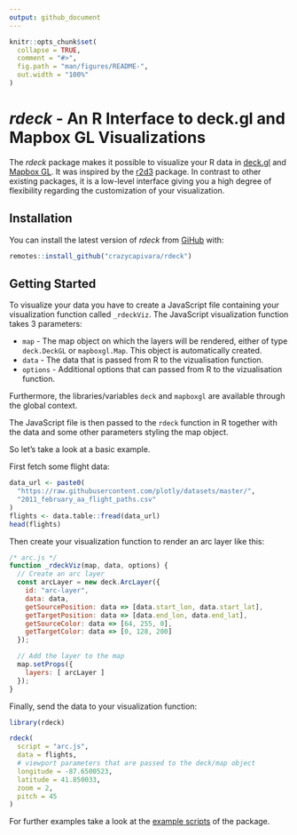 ```yaml
---
output: github_document
---
```


<!-- README.md is generated from README.Rmd. Please edit that file -->

```r
knitr::opts_chunk$set(
  collapse = TRUE,
  comment = "#>",
  fig.path = "man/figures/README-",
  out.width = "100%"
)
```
# _rdeck_ - An R Interface to deck.gl and Mapbox GL Visualizations

The _rdeck_ package makes it possible to visualize your R data in [deck.gl](https://deck.gl/) and
[Mapbox GL](https://github.com/mapbox/mapbox-gl-js). It was inspired by the [r2d3](https://rstudio.github.io/r2d3/) package. In contrast to other existing packages, it is a low-level interface giving you a high degree of flexibility regarding the customization of your visualization.

## Installation

You can install the latest version of _rdeck_ from [GiHub](https://github.com) with:

``` r
remotes::install_github("crazycapivara/rdeck")
```

## Getting Started

To visualize your data you have to create a JavaScript file containing your visualization function called `_rdeckViz`. The JavaScript visualization function takes 3 parameters:

* `map` - The map object on which the layers will be rendered, either of type `deck.DeckGL` or `mapboxgl.Map`.
This object is automatically created.
* `data` - The data that is passed from R to the vizualisation function.
* `options` - Additional options that can passed from R to the vizualisation function.

Furthermore, the libraries/variables `deck` and `mapboxgl` are available through the global context.

The JavaScript file is then passed to the `rdeck` function in R together with the data and some other parameters styling the map object.

So let's take a look at a basic example.

First fetch some flight data:

```r
data_url <- paste0(
  "https://raw.githubusercontent.com/plotly/datasets/master/",
  "2011_february_aa_flight_paths.csv"
)
flights <- data.table::fread(data_url)
head(flights)
```

Then create your visualization function to render an arc layer like this:

``` javascript
/* arc.js */
function _rdeckViz(map, data, options) {
  // Create an arc layer
  const arcLayer = new deck.ArcLayer({
    id: "arc-layer",
    data: data,
    getSourcePosition: data => [data.start_lon, data.start_lat],
    getTargetPosition: data => [data.end_lon, data.end_lat],
    getSourceColor: data => [64, 255, 0],
    getTargetColor: data => [0, 128, 200]
  });

  // Add the layer to the map
  map.setProps({
    layers: [ arcLayer ]
  });
}
```

Finally, send the data to your visualization function:

``` r
library(rdeck)

rdeck(
  script = "arc.js",
  data = flights,
  # viewport parameters that are passed to the deck/map object
  longitude = -87.6500523,
  latitude = 41.850033,
  zoom = 2,
  pitch = 45
)

```

For further examples take a look at the [example scripts](inst/examples) of the package.
